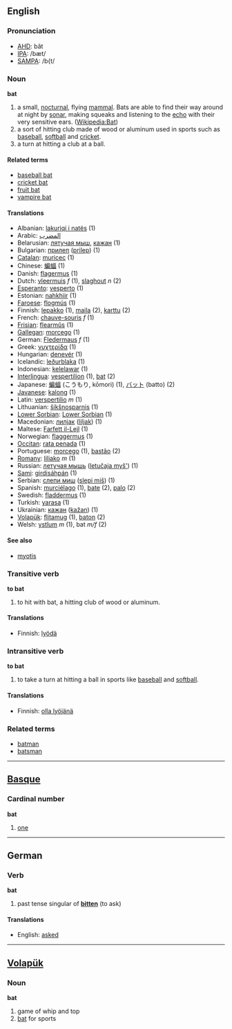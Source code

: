 ==English==

===Pronunciation===
*[[w:AHD|AHD]]: băt
*[[w:IPA|IPA]]: /bæt/
*[[w:SAMPA|SAMPA]]: /b{t/

=== Noun ===
'''bat'''

# a small, [[nocturnal]], flying [[mammal]]. Bats are able to find their way around at night by [[sonar]], making squeaks and listening to the [[echo]] with their very sensitive ears.  ([[en:bat|Wikipedia:Bat]])
# a sort of hitting club made of wood or aluminum used in sports such as [[baseball]], [[softball]] and [[cricket]].
# a turn at hitting a club at a ball.

====Related terms====
*[[baseball bat]]
*[[cricket bat]]
*[[fruit bat]]
*[[vampire bat]]

==== Translations ====
*Albanian: [[lakuriqi i natës]] (1)
*Arabic: [[المضرب]]
*Belarusian: [[лятучая мыш]], [[кажан]] (1)
*Bulgarian: [[прилеп]] ([[prilep]]) (1)
*[[Catalan]]: [[muricec]] (1)
*Chinese: [[蝙蝠]] (1)
*Danish: [[flagermus]] (1)
*Dutch: [[vleermuis]] ''f'' (1), [[slaghout]] ''n'' (2)
*[[Esperanto]]: [[vesperto]] (1)
*Estonian: [[nahkhiir]] (1)
*[[Faroese]]: [[flogmús]] (1)
*Finnish: [[lepakko]] (1), [[maila]] (2), [[karttu]] (2)
*French: [[chauve-souris]] ''f'' (1)
*[[Frisian]]: [[flearmûs]] (1)
*[[Gallegan]]: [[morcego]] (1)
*German: [[Fledermaus]] ''f'' (1)
*Greek: [[νυχτερίδα]] '' '' (1)
*Hungarian: [[denevér]] (1)
*Icelandic: [[leðurblaka]] (1)
*Indonesian: [[kelelawar]] (1)
*[[Interlingua]]: [[vespertilion]] (1), [[bat]] (2)
*Japanese: [[蝙蝠]] (こうもり, kōmori) (1), [[バット]] (batto) (2)
*[[Javanese]]: [[kalong]] (1)
*Latin: [[verspertilio]] ''m'' (1)
*Lithuanian: [[šikšnosparnis]] (1)
*[[Lower Sorbian]]: [[Lower Sorbian]] (1)
*Macedonian: [[лилjак]] ([[liljak]]) (1)
*Maltese: [[Farfett il-Lejl]] (1)
*Norwegian: [[flaggermus]] (1)
*[[Occitan]]: [[rata penada]] (1)
*Portuguese: [[morcego]] (1), [[bastão]] (2)
*[[Romany]]: [[liliako]] ''m'' (1)
*Russian: [[летучая мышь]] ([[letučaja myš']]) '' '' (1)
*[[Sami]]: [[girdisáhpán]] (1)
*Serbian: [[слепи миш]] ([[slepi miš]]) (1)
*Spanish: [[murciélago]] (1), [[bate]] (2), [[palo]] (2)
*Swedish: [[fladdermus]] (1)
*Turkish: [[yarasa]] (1)
*Ukrainian: [[кажан]] ([[kažan]]) (1)
*[[Volapük]]: [[flitamug]] (1), [[baton]] (2)
*Welsh: [[ystlum]] ''m'' (1), bat ''m/f'' (2)

====See also====
*[[myotis]]

=== Transitive verb ===
'''to bat'''

# to hit with bat, a hitting club of wood or aluminum.

==== Translations ====
*Finnish: [[lyödä]]

=== Intransitive verb ===
'''to bat'''

# to take a turn at hitting a ball in sports like [[baseball]] and [[softball]].

==== Translations ====
*Finnish: [[olla lyöjänä]]

===Related terms===
*[[batman]]
*[[batsman]]

----

==[[Basque]]==

=== Cardinal number ===
'''bat'''

# [[one]]

----

==German==
===Verb===
'''bat'''

#past tense singular of '''[[bitten]]''' (to ask)

==== Translations ====
*English: [[asked]]

----

==[[Volapük]]==

=== Noun === 
'''bat'''

# game of whip and top
# [[bat]] for sports